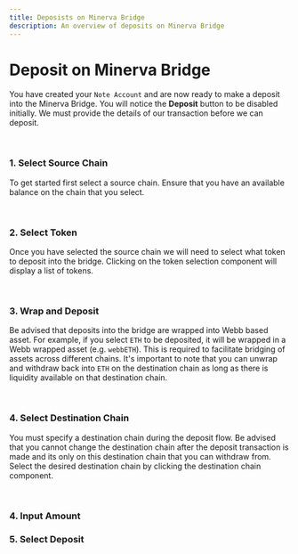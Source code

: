 ```yaml
---
title: Deposists on Minerva Bridge
description: An overview of deposits on Minerva Bridge
---
```



# Deposit on Minerva Bridge

You have created your `Note Account` and are now ready to make a deposit into the Minerva Bridge. You 
will notice the **Deposit** button to be disabled initially. We must provide the details of our transaction 
before we can deposit.

<br />

<Deposit />

### **1. Select Source Chain**

To get started first select a source chain. Ensure that you have an available balance on the chain that you 
select.

<br />

<SelectSourceChain />

### **2. Select Token**

Once you have selected the source chain we will need to select what token to deposit into the bridge. Clicking 
on the token selection component will display a list of tokens. 

<br />

<TokenSelection />

### **3. Wrap and Deposit**

Be advised that deposits into the bridge are wrapped into Webb based asset. For example, if you select `ETH` to be 
deposited, it will be wrapped in a Webb wrapped asset (e.g. `webbETH`). This is required to facilitate bridging of 
assets across different chains. It's important to note that you can unwrap and withdraw back into `ETH` on the destination 
chain as long as there is liquidity available on that destination chain. 

<br />

<WrapDeposit />

### **4. Select Destination Chain**

You must specify a destination chain during the deposit flow. Be advised that you cannot change the destination chain 
after the deposit transaction is made and its only on this destination chain that you can withdraw from. Select 
the desired destination chain by clicking the destination chain component. 

<br />

<SelectSourceChain />

### **4. Input Amount**



### **5. Select Deposit** 